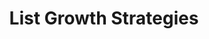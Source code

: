 ---
title: "List Growth Strategies"
sidebarTitle: "Overview"
description: "Explore creative strategies and industry best practices to grow a high quality list with Privy."
---